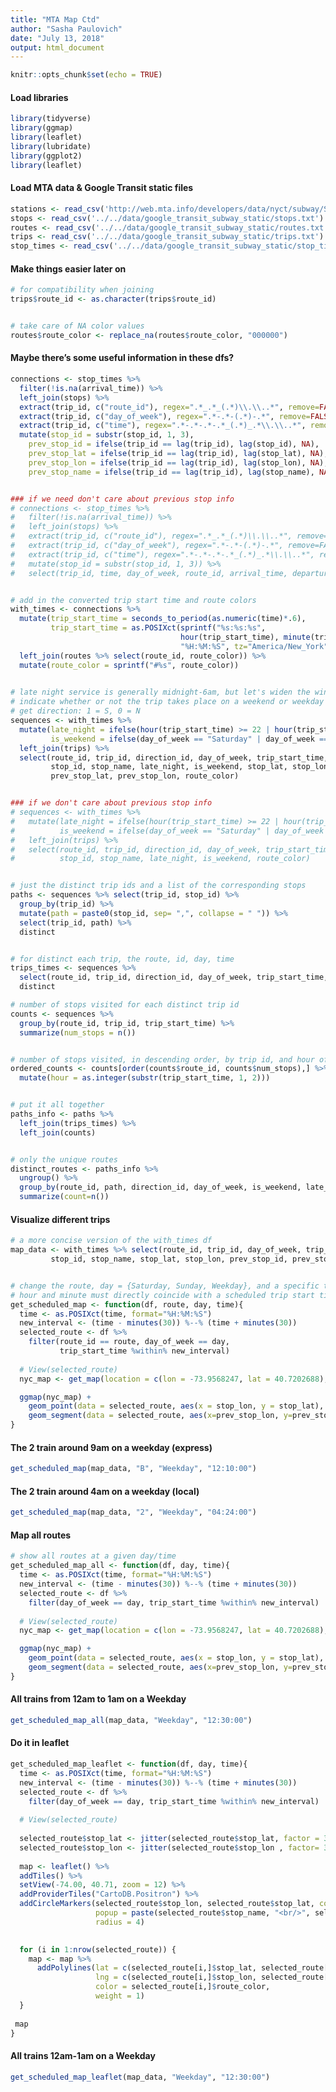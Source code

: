 ```yaml
---
title: "MTA Map Ctd"
author: "Sasha Paulovich"
date: "July 13, 2018"
output: html_document
---
```


```r
knitr::opts_chunk$set(echo = TRUE)
```

#### Load libraries
```r
library(tidyverse)
library(ggmap)
library(leaflet)
library(lubridate)
library(ggplot2)
library(leaflet)
```


#### Load MTA data & Google Transit static files
```r
stations <- read_csv('http://web.mta.info/developers/data/nyct/subway/Stations.csv')
stops <- read_csv('../../data/google_transit_subway_static/stops.txt')
routes <- read_csv('../../data/google_transit_subway_static/routes.txt')
trips <- read_csv('../../data/google_transit_subway_static/trips.txt')
stop_times <- read_csv('../../data/google_transit_subway_static/stop_times.txt')
```


#### Make things easier later on
```r
# for compatibility when joining
trips$route_id <- as.character(trips$route_id)


# take care of NA color values
routes$route_color <- replace_na(routes$route_color, "000000") 
```


#### Maybe there's some useful information in these dfs?
```r
connections <- stop_times %>%
  filter(!is.na(arrival_time)) %>%
  left_join(stops) %>%
  extract(trip_id, c("route_id"), regex=".*_.*_(.*)\\.\\..*", remove=FALSE) %>%
  extract(trip_id, c("day_of_week"), regex=".*-.*-(.*)-.*", remove=FALSE) %>%
  extract(trip_id, c("time"), regex=".*-.*-.*-.*_(.*)_.*\\.\\..*", remove=FALSE) %>%
  mutate(stop_id = substr(stop_id, 1, 3),
    prev_stop_id = ifelse(trip_id == lag(trip_id), lag(stop_id), NA),
    prev_stop_lat = ifelse(trip_id == lag(trip_id), lag(stop_lat), NA),
    prev_stop_lon = ifelse(trip_id == lag(trip_id), lag(stop_lon), NA),
    prev_stop_name = ifelse(trip_id == lag(trip_id), lag(stop_name), NA))


### if we need don't care about previous stop info
# connections <- stop_times %>%
#   filter(!is.na(arrival_time)) %>%
#   left_join(stops) %>%
#   extract(trip_id, c("route_id"), regex=".*_.*_(.*)\\.\\..*", remove=FALSE) %>%
#   extract(trip_id, c("day_of_week"), regex=".*-.*-(.*)-.*", remove=FALSE) %>%
#   extract(trip_id, c("time"), regex=".*-.*-.*-.*_(.*)_.*\\.\\..*", remove=FALSE) %>%
#   mutate(stop_id = substr(stop_id, 1, 3)) %>%
#   select(trip_id, time, day_of_week, route_id, arrival_time, departure_time, stop_id, stop_sequence, stop_name)


# add in the converted trip start time and route colors
with_times <- connections %>% 
  mutate(trip_start_time = seconds_to_period(as.numeric(time)*.6),
         trip_start_time = as.POSIXct(sprintf("%s:%s:%s", 
                                      hour(trip_start_time), minute(trip_start_time), second(trip_start_time)),
                                      "%H:%M:%S", tz="America/New_York")) %>% 
  left_join(routes %>% select(route_id, route_color)) %>%
  mutate(route_color = sprintf("#%s", route_color))
         

# late night service is generally midnight-6am, but let's widen the window to 10pm-6am
# indicate whether or not the trip takes place on a weekend or weekday
# get direction: 1 = S, 0 = N
sequences <- with_times %>% 
  mutate(late_night = ifelse(hour(trip_start_time) >= 22 | hour(trip_start_time) <= 6, 1, 0),
         is_weekend = ifelse(day_of_week == "Saturday" | day_of_week == "Sunday", 1, 0)) %>%
  left_join(trips) %>%
  select(route_id, trip_id, direction_id, day_of_week, trip_start_time, arrival_time, departure_time, 
         stop_id, stop_name, late_night, is_weekend, stop_lat, stop_lon, prev_stop_id, prev_stop_name, 
         prev_stop_lat, prev_stop_lon, route_color)


### if we don't care about previous stop info
# sequences <- with_times %>% 
#   mutate(late_night = ifelse(hour(trip_start_time) >= 22 | hour(trip_start_time) <= 6, 1, 0),
#          is_weekend = ifelse(day_of_week == "Saturday" | day_of_week == "Sunday", 1, 0)) %>%
#   left_join(trips) %>%
#   select(route_id, trip_id, direction_id, day_of_week, trip_start_time, arrival_time, departure_time, 
#          stop_id, stop_name, late_night, is_weekend, route_color)


# just the distinct trip ids and a list of the corresponding stops
paths <- sequences %>% select(trip_id, stop_id) %>%
  group_by(trip_id) %>%
  mutate(path = paste0(stop_id, sep= ",", collapse = " ")) %>% 
  select(trip_id, path) %>%
  distinct


# for distinct each trip, the route, id, day, time
trips_times <- sequences %>%
  select(route_id, trip_id, direction_id, day_of_week, trip_start_time, late_night, is_weekend) %>%
  distinct

# number of stops visited for each distinct trip id
counts <- sequences %>% 
  group_by(route_id, trip_id, trip_start_time) %>% 
  summarize(num_stops = n())


# number of stops visited, in descending order, by trip id, and hour of trip start time
ordered_counts <- counts[order(counts$route_id, counts$num_stops),] %>%
  mutate(hour = as.integer(substr(trip_start_time, 1, 2)))


# put it all together
paths_info <- paths %>%
  left_join(trips_times) %>%
  left_join(counts)


# only the unique routes
distinct_routes <- paths_info %>% 
  ungroup() %>%
  group_by(route_id, path, direction_id, day_of_week, is_weekend, late_night, num_stops) %>%
  summarize(count=n())

```


#### Visualize different trips
```r

# a more concise version of the with_times df
map_data <- with_times %>% select(route_id, trip_id, day_of_week, trip_start_time, arrival_time, departure_time,
         stop_id, stop_name, stop_lat, stop_lon, prev_stop_id, prev_stop_name, prev_stop_lat, prev_stop_lon, route_color)


# change the route, day = {Saturday, Sunday, Weekday}, and a specific time
# hour and minute must directly coincide with a scheduled trip start time
get_scheduled_map <- function(df, route, day, time){
  time <- as.POSIXct(time, format="%H:%M:%S")
  new_interval <- (time - minutes(30)) %--% (time + minutes(30))
  selected_route <- df %>%
    filter(route_id == route, day_of_week == day, 
           trip_start_time %within% new_interval)
  
  # View(selected_route)
  nyc_map <- get_map(location = c(lon = -73.9568247, lat = 40.7202688), maptype = "terrain", zoom = 11)

  ggmap(nyc_map) +
    geom_point(data = selected_route, aes(x = stop_lon, y = stop_lat), color = selected_route$route_color) +
    geom_segment(data = selected_route, aes(x=prev_stop_lon, y=prev_stop_lat, xend=stop_lon, yend=stop_lat), color = selected_route$route_color)
}  
```

#### The 2 train around 9am on a weekday (express)
```r
get_scheduled_map(map_data, "B", "Weekday", "12:10:00")

```


#### The 2 train around 4am on a weekday (local)
```r
get_scheduled_map(map_data, "2", "Weekday", "04:24:00")

```


#### Map all routes
```r
# show all routes at a given day/time
get_scheduled_map_all <- function(df, day, time){
  time <- as.POSIXct(time, format="%H:%M:%S")
  new_interval <- (time - minutes(30)) %--% (time + minutes(30))
  selected_route <- df %>%
    filter(day_of_week == day, trip_start_time %within% new_interval)
  
  # View(selected_route)
  nyc_map <- get_map(location = c(lon = -73.9568247, lat = 40.7202688), maptype = "terrain", zoom = 11)

  ggmap(nyc_map) +
    geom_point(data = selected_route, aes(x = stop_lon, y = stop_lat), color = selected_route$route_color) +
    geom_segment(data = selected_route, aes(x=prev_stop_lon, y=prev_stop_lat, xend=stop_lon, yend=stop_lat), color = selected_route$route_color)
}  

```


#### All trains from 12am to 1am on a Weekday
```r
get_scheduled_map_all(map_data, "Weekday", "12:30:00")
```


#### Do it in leaflet
```r
get_scheduled_map_leaflet <- function(df, day, time){
  time <- as.POSIXct(time, format="%H:%M:%S")
  new_interval <- (time - minutes(30)) %--% (time + minutes(30))
  selected_route <- df %>%
    filter(day_of_week == day, trip_start_time %within% new_interval)
  
  # View(selected_route)
  
  selected_route$stop_lat <- jitter(selected_route$stop_lat, factor = 3)
  selected_route$stop_lon <- jitter(selected_route$stop_lon , factor= 3)
  
  map <- leaflet() %>%
  addTiles() %>%
  setView(-74.00, 40.71, zoom = 12) %>%
  addProviderTiles("CartoDB.Positron") %>%
  addCircleMarkers(selected_route$stop_lon, selected_route$stop_lat, color = selected_route$route_color,
                   popup = paste(selected_route$stop_name, "<br/>", selected_route$route_id),
                   radius = 4) 
 

  for (i in 1:nrow(selected_route)) {
    map <- map %>%
      addPolylines(lat = c(selected_route[i,]$stop_lat, selected_route[i,]$prev_stop_lat),
                   lng = c(selected_route[i,]$stop_lon, selected_route[i,]$prev_stop_lon),
                   color = selected_route[i,]$route_color,
                   weight = 1)
  }
  
 map
}
```


#### All trains 12am-1am on a Weekday
```r
get_scheduled_map_leaflet(map_data, "Weekday", "12:30:00")

```


